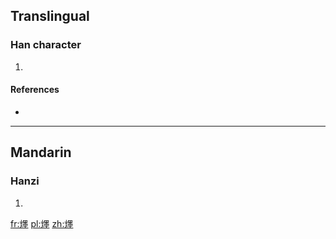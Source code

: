 ==Translingual==

===Han character===
{{Han char|rn=86|rad=火|as=15|sn=19|four=9681<sub>4</sub>|canj=火田土土 (FWGG)}}

# {{defn|Han|sort=火15}}

====References====
* {{Han ref|kx=0686.150|dkj=19539|hdz=32245.130|uh=7205|ud=29189|bh=F26D|bd=62061}}

----

==Mandarin==

===Hanzi===
{{cmn-hanzi|pin=[[mò]] ([[mo4]])|wg=mo<sup>4</sup>}}

# {{defn|lang=cmn|sort=火15}}

[[fr:爅]]
[[pl:爅]]
[[zh:爅]]